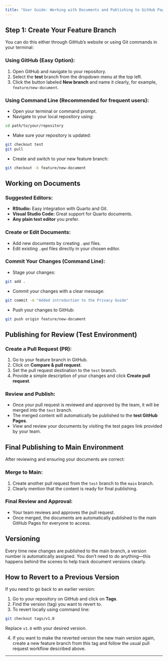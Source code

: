 ```yaml
---
title: "User Guide: Working with Documents and Publishing to GitHub Pages"
---
```


## Step 1: Create Your Feature Branch

You can do this either through GitHub's website or using Git commands in your terminal:

### Using GitHub (Easy Option):
1. Open GitHub and navigate to your repository.
2. Select the **test** branch from the dropdown menu at the top left.
3. Click the button labeled **New branch** and name it clearly, for example, `feature/new-document`.

### Using Command Line (Recommended for frequent users):
- Open your terminal or command prompt.
- Navigate to your local repository using:

```bash
cd path/to/your/repository
```

- Make sure your repository is updated:

```bash
git checkout test
git pull
```

- Create and switch to your new feature branch:

```bash
git checkout -b feature/new-document
```

## Working on Documents

### Suggested Editors:
- **RStudio:** Easy integration with Quarto and Git.
- **Visual Studio Code:** Great support for Quarto documents.
- **Any plain text editor** you prefer.

### Create or Edit Documents:
- Add new documents by creating `.qmd` files.
- Edit existing `.qmd` files directly in your chosen editor.

### Commit Your Changes (Command Line):
- Stage your changes:

```bash
git add .
```

- Commit your changes with a clear message:

```bash
git commit -m "Added introduction to the Privacy Guide"
```

- Push your changes to GitHub:

```bash
git push origin feature/new-document
```

## Publishing for Review (Test Environment)

### Create a Pull Request (PR):
1. Go to your feature branch in GitHub.
2. Click on **Compare & pull request**.
3. Set the pull request destination to the `test` branch.
4. Provide a simple description of your changes and click **Create pull request**.

### Review and Publish:
- Once your pull request is reviewed and approved by the team, it will be merged into the `test` branch.
- The merged content will automatically be published to the **test GitHub Pages**.
- View and review your documents by visiting the test pages link provided by your team.

## Final Publishing to Main Environment

After reviewing and ensuring your documents are correct:

### Merge to Main:
1. Create another pull request from the `test` branch to the `main` branch.
2. Clearly mention that the content is ready for final publishing.

### Final Review and Approval:
- Your team reviews and approves the pull request.
- Once merged, the documents are automatically published to the main GitHub Pages for everyone to access.

## Versioning

Every time new changes are published to the main branch, a version number is automatically assigned. You don't need to do anything—this happens behind the scenes to help track document versions clearly.

## How to Revert to a Previous Version

If you need to go back to an earlier version:

1. Go to your repository on GitHub and click on **Tags**.
2. Find the version (tag) you want to revert to.
3. To revert locally using command line:

```bash
git checkout tags/v1.0
```

Replace `v1.0` with your desired version.

4. If you want to make the reverted version the new main version again, create a new feature branch from this tag and follow the usual pull request workflow described above.

---
